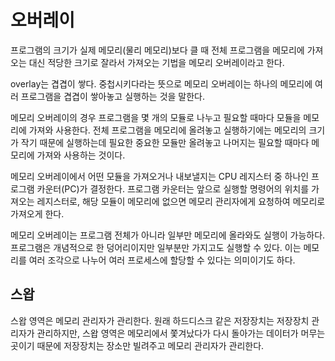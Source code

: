 # 오버레이

프로그램의 크기가 실제 메모리(물리 메모리)보다 클 때 전체 프로그램을 메모리에 가져오는 대신
적당한 크기로 잘라서 가져오는 기법을 메모리 오버레이라고 한다.

overlay는 겹겹이 쌓다. 중첩시키다라는 뜻으로 메모리 오버레이는 하나의 메모리에 여러 프로그램을
겹겹이 쌓아놓고 실행하는 것을 말한다.

메모리 오버레이의 경우 프로그램을 몇 개의 모듈로 나누고 필요할 때마다 모듈을 메모리에 가져와
사용한다. 전체 프로그램을 메모리에 올려놓고 실행하기에는 메모리의 크기가 작기 때문에 실행하는데
필요한 중요한 모듈만 올려놓고 나머지는 필요할 때마다 메모리에 가져와 사용하는 것이다.

메모리 오버레이에서 어떤 모듈을 가져오거나 내보낼지는 CPU 레지스터 중 하나인 프로그램 카운터(PC)가
결정한다. 프로그램 카운터는 앞으로 실행할 명령어의 위치를 가져오는 레지스터로, 해당 모듈이 메모리에 없으면
메모리 관리자에게 요청하여 메모리로 가져오게 한다.

메모리 오버레이는 프로그램 전체가 아니라 일부만 메모리에 올라와도 실행이 가능하다. 프로그램은 개념적으로 한 덩어리이지만
일부분만 가지고도 실행할 수 있다. 이는 메모리를 여러 조각으로 나누어 여러 프로세스에 할당할 수 있다는 의미이기도 하다.

## 스왑

스왑 영역은 메모리 관리자가 관리한다. 원래 하드디스크 같은 저장장치는 저장장치 관리자가 관리하지만, 스왑 영역은 메모리에서
쫓겨났다가 다시 돌아가는 데이터가 머무는 곳이기 때문에 저장장치는 장소만 빌려주고 메모리 관리자가 관리한다.
